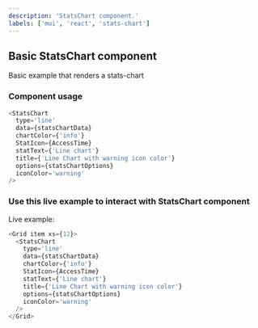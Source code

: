 ---
description: 'StatsChart component.'
labels: ['mui', 'react', 'stats-chart']
---


## Basic StatsChart component

Basic example that renders a stats-chart

### Component usage

```js
<StatsChart
  type='line'
  data={statsChartData}
  chartColor={'info'}
  StatIcon={AccessTime}
  statText={'Line chart'}
  title={'Line Chart with warning icon color'}
  options={statsChartOptions}
  iconColor='warning'
/>
```

### Use this live example to interact with StatsChart component

Live example:

```js live
<Grid item xs={12}>
  <StatsChart
    type='line'
    data={statsChartData}
    chartColor={'info'}
    StatIcon={AccessTime}
    statText={'Line chart'}
    title={'Line Chart with warning icon color'}
    options={statsChartOptions}
    iconColor='warning'
  />
</Grid>
```

